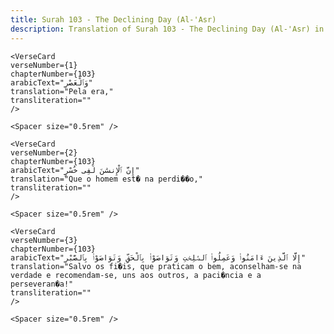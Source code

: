 ```yaml
---
title: Surah 103 - The Declining Day (Al-'Asr)  
description: Translation of Surah 103 - The Declining Day (Al-'Asr) in Portuguese
---
```







    <VerseCard 
    verseNumber={1}
    chapterNumber={103}
    arabicText="وَٱلْعَصْرِ"
    translation="Pela era,"
    transliteration=""
    />

    <Spacer size="0.5rem" />
                
    <VerseCard 
    verseNumber={2}
    chapterNumber={103}
    arabicText="إِنَّ ٱلْإِنسَٰنَ لَفِى خُسْرٍ"
    translation="Que o homem est� na perdi��o,"
    transliteration=""
    />

    <Spacer size="0.5rem" />
                
    <VerseCard 
    verseNumber={3}
    chapterNumber={103}
    arabicText="إِلَّا ٱلَّذِينَ ءَامَنُوا۟ وَعَمِلُوا۟ ٱلصَّٰلِحَٰتِ وَتَوَاصَوْا۟ بِٱلْحَقِّ وَتَوَاصَوْا۟ بِٱلصَّبْرِ"
    translation="Salvo os fi�is, que praticam o bem, aconselham-se na verdade e recomendam-se, uns aos outros, a paci�ncia e a perseveran�a!"
    transliteration=""
    />

    <Spacer size="0.5rem" />
                